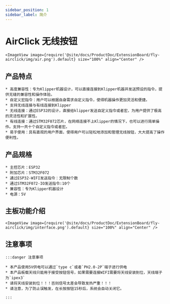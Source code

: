 ```yaml
---
sidebar_position: 1
sidebar_label: 简介
---
```




# AirClick 无线按钮
    <ImageView image={require('@site/docs/ProductDoc/ExtensionBoard/fly-airclick/img/air.png').default} size="100%" align="Center" />



## 产品特点

    * 高度兼容性：专为Klipper机器设计，可以直接连接到Klipper机器并发送预设的指令，提供无缝的兼容性和操作体验。
    * 自定义宏指令：用户可以根据自身需求自定义指令，使得机器操作更加灵活和便捷。
    * 支持无线连接与有线连接到Klipper
    * 无线连接：通过ESP32的设计，直接给klipper发送自定义指令或者宏，为用户提供了极高的灵活性和扩展性。
    * 有线连接：通过STM32F072芯片，在网络连接不上Klipper的情况下，也可以进行简单操作。支持一共十个自定义指令或者宏。
    * 易于使用：具有直观的用户界面，使得用户可以轻松地添加和管理无线按钮，大大提高了操作便利性。

## 产品规格

    * 主控芯片：ESP32
    * 附加芯片：STM32F072
    * 通过ESP32-WIFI发送指令：无限制个数
    * 通过STM32F072-IO发送指令:10个
    * 兼容性：专为Klipper机器设计
    * 电源：5V

## 主板功能介绍
    <ImageView image={require('@site/docs/ProductDoc/ExtensionBoard/fly-airclick/img/interface.png').default} size="100%" align="Center" />

## 注意事项

    :::danger 注意事项

    * 本产品使用5V供电可以通过`type c`或者`PH2.0-2P`端子进行供电
    * 本产品板载天线只能用于接受按钮信号，如果需要连接WIFI需要将天线安装到位，天线端子为`ipex3`
    * 请将天线安装到位！！！否则信号太差会导致发热严重！！！
    * 请注意，为了防止误触发，在长按按钮15秒后，系统会自动关闭它。

    :::
